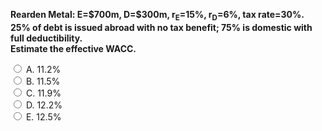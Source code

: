 ::: {.question-block}

<form onsubmit="event.preventDefault(); checkAnswer('module4_mcq_q48')" data-correct-answer="C">
  <strong style="display: block;">
  Rearden Metal: E=$700m, D=$300m, r<sub>E</sub>=15%, r<sub>D</sub>=6%, tax rate=30%.  
  25% of debt is issued abroad with no tax benefit; 75% is domestic with full deductibility.  
  Estimate the effective WACC.
  </strong>

  <label><input type="radio" name="module4_mcq_q48" value="A"> A. 11.2%</label><br>
  <label><input type="radio" name="module4_mcq_q48" value="B"> B. 11.5%</label><br>
  <label><input type="radio" name="module4_mcq_q48" value="C"> C. 11.9%</label><br>
  <label><input type="radio" name="module4_mcq_q48" value="D"> D. 12.2%</label><br>
  <label><input type="radio" name="module4_mcq_q48" value="E"> E. 12.5%</label><br>
</form>

<div id="feedback-module4_mcq_q48" class="feedback" data-status="" style="display:none;">
✅ Correct: C. ≈ 11.9%.  
r<sub>D,eff</sub> = 0.25×6% + 0.75×6%×(1−0.30) = 1.5% + 3.15% = 4.65%.  
Weights: E/V=0.7; D/V=0.3.  
WACC = 0.7×15% + 0.3×4.65% = 10.5% + 1.40% = 11.9%.  
👉 Cross-border debt financing changes the effective tax shield and the WACC.
</div>

:::
